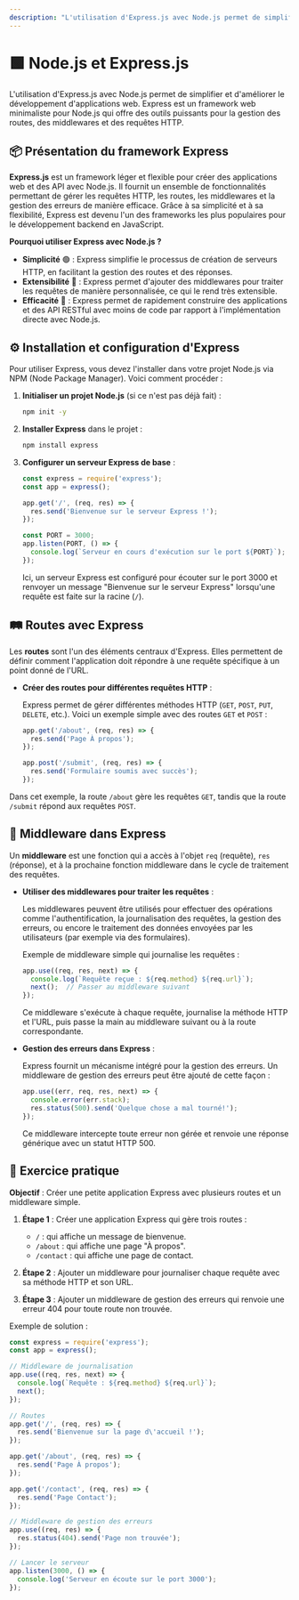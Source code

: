 ```yaml
---
description: "L'utilisation d'Express.js avec Node.js permet de simplifier et d'améliorer le développement d'applications web. Express est un framework web minimaliste pour Node.js qui offre des outils puissants pour la gestion des routes, des middlewares et des requêtes HTTP."
---
```

# 🟩 **Node.js et Express.js**

L'utilisation d'Express.js avec Node.js permet de simplifier et d'améliorer le développement d'applications web. Express est un framework web minimaliste pour Node.js qui offre des outils puissants pour la gestion des routes, des middlewares et des requêtes HTTP.

## 📦 Présentation du framework Express

**Express.js** est un framework léger et flexible pour créer des applications web et des API avec Node.js. Il fournit un ensemble de fonctionnalités permettant de gérer les requêtes HTTP, les routes, les middlewares et la gestion des erreurs de manière efficace. Grâce à sa simplicité et à sa flexibilité, Express est devenu l'un des frameworks les plus populaires pour le développement backend en JavaScript.

**Pourquoi utiliser Express avec Node.js ?**

- **Simplicité** 🟢 : Express simplifie le processus de création de serveurs HTTP, en facilitant la gestion des routes et des réponses.
- **Extensibilité** 🧩 : Express permet d'ajouter des middlewares pour traiter les requêtes de manière personnalisée, ce qui le rend très extensible.
- **Efficacité** 🚀 : Express permet de rapidement construire des applications et des API RESTful avec moins de code par rapport à l'implémentation directe avec Node.js.

## ⚙️ Installation et configuration d'Express

Pour utiliser Express, vous devez l'installer dans votre projet Node.js via NPM (Node Package Manager). Voici comment procéder :

1. **Initialiser un projet Node.js** (si ce n'est pas déjà fait) :
   ```sh npm2yarn
   npm init -y
   ```

2. **Installer Express** dans le projet :
   ```sh npm2yarn
   npm install express
   ```

3. **Configurer un serveur Express de base** :

   ```javascript copy
   const express = require('express');
   const app = express();
   
   app.get('/', (req, res) => {
     res.send('Bienvenue sur le serveur Express !');
   });

   const PORT = 3000;
   app.listen(PORT, () => {
     console.log(`Serveur en cours d'exécution sur le port ${PORT}`);
   });
   ```

   Ici, un serveur Express est configuré pour écouter sur le port 3000 et renvoyer un message "Bienvenue sur le serveur Express" lorsqu'une requête est faite sur la racine (`/`).

## 🛤️ Routes avec Express

Les **routes** sont l'un des éléments centraux d'Express. Elles permettent de définir comment l'application doit répondre à une requête spécifique à un point donné de l'URL.

- **Créer des routes pour différentes requêtes HTTP** :

   Express permet de gérer différentes méthodes HTTP (`GET`, `POST`, `PUT`, `DELETE`, etc.). Voici un exemple simple avec des routes `GET` et `POST` :

   ```javascript copy
   app.get('/about', (req, res) => {
     res.send('Page À propos');
   });

   app.post('/submit', (req, res) => {
     res.send('Formulaire soumis avec succès');
   });
   ```

Dans cet exemple, la route `/about` gère les requêtes `GET`, tandis que la route `/submit` répond aux requêtes `POST`.

## 🧩 Middleware dans Express

Un **middleware** est une fonction qui a accès à l'objet `req` (requête), `res` (réponse), et à la prochaine fonction middleware dans le cycle de traitement des requêtes.

- **Utiliser des middlewares pour traiter les requêtes** :
  
   Les middlewares peuvent être utilisés pour effectuer des opérations comme l'authentification, la journalisation des requêtes, la gestion des erreurs, ou encore le traitement des données envoyées par les utilisateurs (par exemple via des formulaires).

   Exemple de middleware simple qui journalise les requêtes :

   ```javascript copy
   app.use((req, res, next) => {
     console.log(`Requête reçue : ${req.method} ${req.url}`);
     next();  // Passer au middleware suivant
   });
   ```

   Ce middleware s'exécute à chaque requête, journalise la méthode HTTP et l'URL, puis passe la main au middleware suivant ou à la route correspondante.

- **Gestion des erreurs dans Express** :

   Express fournit un mécanisme intégré pour la gestion des erreurs. Un middleware de gestion des erreurs peut être ajouté de cette façon :

   ```javascript copy
   app.use((err, req, res, next) => {
     console.error(err.stack);
     res.status(500).send('Quelque chose a mal tourné!');
   });
   ```

   Ce middleware intercepte toute erreur non gérée et renvoie une réponse générique avec un statut HTTP 500.

## 📝 Exercice pratique

**Objectif** : Créer une petite application Express avec plusieurs routes et un middleware simple.

1. **Étape 1** : Créer une application Express qui gère trois routes :
   - `/` : qui affiche un message de bienvenue.
   - `/about` : qui affiche une page "À propos".
   - `/contact` : qui affiche une page de contact.

2. **Étape 2** : Ajouter un middleware pour journaliser chaque requête avec sa méthode HTTP et son URL.

3. **Étape 3** : Ajouter un middleware de gestion des erreurs qui renvoie une erreur 404 pour toute route non trouvée.

Exemple de solution :
```javascript copy
const express = require('express');
const app = express();

// Middleware de journalisation
app.use((req, res, next) => {
  console.log(`Requête : ${req.method} ${req.url}`);
  next();
});

// Routes
app.get('/', (req, res) => {
  res.send('Bienvenue sur la page d\'accueil !');
});

app.get('/about', (req, res) => {
  res.send('Page À propos');
});

app.get('/contact', (req, res) => {
  res.send('Page Contact');
});

// Middleware de gestion des erreurs
app.use((req, res) => {
  res.status(404).send('Page non trouvée');
});

// Lancer le serveur
app.listen(3000, () => {
  console.log('Serveur en écoute sur le port 3000');
});
```